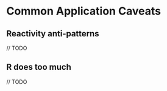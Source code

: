 # Common Application Caveats {#optim-caveat}

## Reactivity anti-patterns

// TODO 

## R does too much 

// TODO 